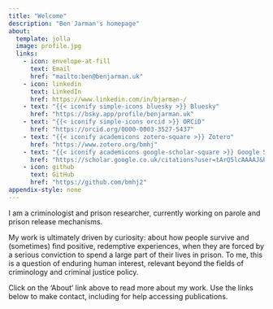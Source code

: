```yaml
---
title: "Welcome"
description: "Ben Jarman's homepage"
about:
  template: jolla
  image: profile.jpg
  links:
    - icon: envelope-at-fill
      text: Email
      href: "mailto:ben@benjarman.uk"
    - icon: linkedin
      text: LinkedIn
      href: https://www.linkedin.com/in/bjarman-/
    - text: "{{< iconify simple-icons bluesky >}} Bluesky"
      href: "https://bsky.app/profile/benjarman.uk"
    - text: "{{< iconify simple-icons orcid >}} ORCiD"
      href: "https://orcid.org/0000-0003-3527-5437"
    - text: "{{< iconify academicons zotero-square >}} Zotero"
      href: "https://www.zotero.org/bmhj"
    - text: "{{< iconify academicons google-scholar-square >}} Google Scholar"
      href: "https://scholar.google.co.uk/citations?user=tArQ5lcAAAAJ&hl=en"
    - icon: github
      text: GitHub
      href: "https://github.com/bmhj2"
appendix-style: none
---
```


I am a criminologist and prison researcher, currently working on parole and prison release mechanisms.

My work is ultimately driven by curiosity: about how people survive and (sometimes) find positive, redemptive experiences, when they are forced by a serious conviction to spend a large part of their lives in prison. To me, this is a question of enduring human interest, relevant beyond the fields of criminology and criminal justice policy.

Click on the 'About' link above to read more about my work. Use the links below to make contact, including for help accessing publications.